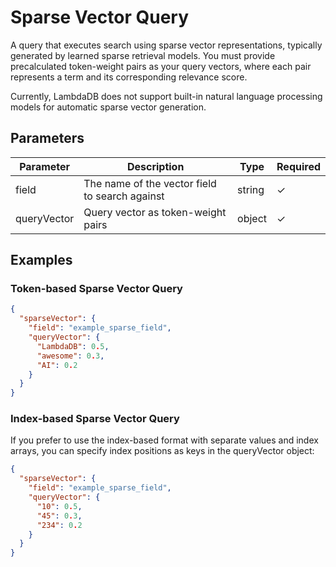 # Sparse Vector Query

A query that executes search using sparse vector representations, typically generated by learned sparse retrieval models. You must provide precalculated token-weight pairs as your query vectors, where each pair represents a term and its corresponding relevance score.

Currently, LambdaDB does not support built-in natural language processing models for automatic sparse vector generation.

## Parameters

| Parameter   | Description                                | Type   | Required |
|-------------|-----------------------------------------------|--------|----------|
| field       | The name of the vector field to search against | string | ✓        |
| queryVector | Query vector as token-weight pairs            | object | ✓        |

## Examples

### Token-based Sparse Vector Query

```json
{
  "sparseVector": {
    "field": "example_sparse_field",
    "queryVector": {
      "LambdaDB": 0.5,
      "awesome": 0.3,
      "AI": 0.2
    }
  }
}
```

### Index-based Sparse Vector Query

If you prefer to use the index-based format with separate values and index arrays, you can specify index positions as keys in the queryVector object:

```json
{
  "sparseVector": {
    "field": "example_sparse_field",
    "queryVector": {
      "10": 0.5,
      "45": 0.3,
      "234": 0.2
    }
  }
}
```